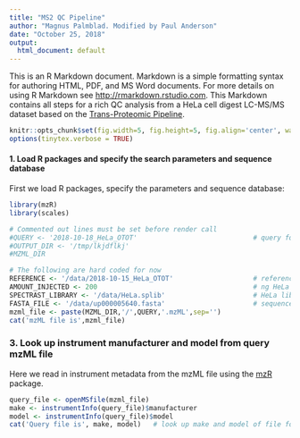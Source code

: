 ```yaml
---
title: "MS2 QC Pipeline"
author: "Magnus Palmblad. Modified by Paul Anderson"
date: "October 25, 2018"
output:
  html_document: default
---
```


This is an R Markdown document. Markdown is a simple formatting syntax for authoring HTML, PDF, and MS Word documents. For more details on using R Markdown see <http://rmarkdown.rstudio.com>. This Markdown contains all steps for a rich QC analysis from a HeLa cell digest LC-MS/MS dataset based on the [Trans-Proteomic Pipeline](http://tools.proteomecenter.org/wiki/index.php?title=Software:TPP).


```r
knitr::opts_chunk$set(fig.width=5, fig.height=5, fig.align='center', warning=FALSE, message=FALSE, error=TRUE)
options(tinytex.verbose = TRUE)

```


#### 1. Load R packages and specify the search parameters and sequence database

First we load R packages, specify the parameters and sequence database:

```r
library(mzR)
library(scales)

# Commented out lines must be set before render call
#QUERY <- '2018-10-18_HeLa_OTOT'                             # query for QC
#OUTPUT_DIR <- '/tmp/lkjdflkj'
#MZML_DIR

# The following are hard coded for now
REFERENCE <- '/data/2018-10-15_HeLa_OTOT'                    # reference (could be local)
AMOUNT_INJECTED <- 200                                       # ng HeLa injected (reference)
SPECTRAST_LIBRARY <- '/data/HeLa.splib'                      # HeLa library
FASTA_FILE <- '/data/up000005640.fasta'                      # sequence database
mzml_file <- paste(MZML_DIR,'/',QUERY,'.mzML',sep='')
cat('mzML file is',mzml_file)


```

### 3. Look up instrument manufacturer and model from query mzML file

Here we read in instrument metadata from the mzML file using the [mzR](http://bioconductor.org/packages/release/bioc/html/mzR.html) package. 

```r
query_file <- openMSfile(mzml_file)
make <- instrumentInfo(query_file)$manufacturer
model <- instrumentInfo(query_file)$model
cat('Query file is', make, model)   # look up make and model of file for QC    
```